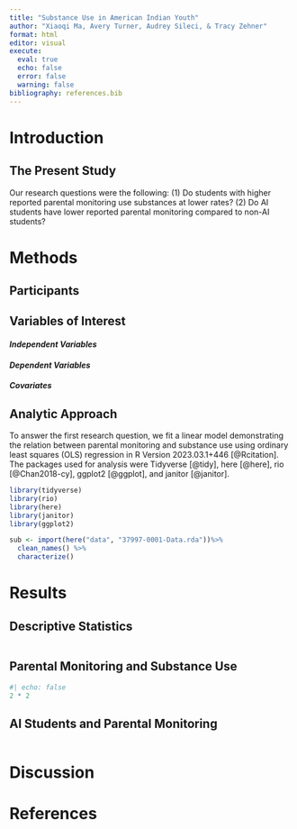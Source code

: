 ```yaml
---
title: "Substance Use in American Indian Youth"
author: "Xiaoqi Ma, Avery Turner, Audrey Sileci, & Tracy Zehner"
format: html
editor: visual
execute: 
  eval: true
  echo: false
  error: false
  warning: false
bibliography: references.bib
---
```


# Introduction

## The Present Study

Our research questions were the following: (1) Do students with higher reported parental monitoring use substances at lower rates? (2) Do AI students have lower reported parental monitoring compared to non-AI students?

# Methods

## Participants

## Variables of Interest

#### *Independent Variables*

#### *Dependent Variables*

#### *Covariates*

## Analytic Approach

To answer the first research question, we fit a linear model demonstrating the relation between parental monitoring and substance use using ordinary least squares (OLS) regression in R Version 2023.03.1+446 [@Rcitation]. The packages used for analysis were Tidyverse [@tidy], here [@here], rio [@Chan2018-cy], ggplot2 [@ggplot], and janitor [@janitor].

```r

library(tidyverse)
library(rio)
library(here)
library(janitor)
library(ggplot2)

sub <- import(here("data", "37997-0001-Data.rda"))%>%
  clean_names() %>% 
  characterize()
```

# Results

## Descriptive Statistics

```r

```

## Parental Monitoring and Substance Use

```r
#| echo: false
2 * 2
```

## AI Students and Parental Monitoring

```r

```

# Discussion

# References
